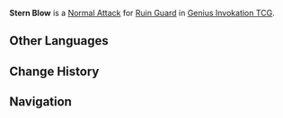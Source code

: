 {{Genius Invokation TCG Skill Infobox
|id         = 30041
|image      = Stern Blow Character Card Skill.png
|type       = Normal Attack
|character  = Ruin Guard
|unaligned  = 3
|effect     = Deals 2 '''Physical DMG'''.
|order      = 1
}}
'''Stern Blow''' is a [[Character Card Normal Attack|Normal Attack]] for [[Ruin Guard (Character Card)|Ruin Guard]] in [[Genius Invokation TCG]].

==Other Languages==
{{Other Languages
|en      = Stern Blow
|zhs     = 刚性打击
|zhs_rm  = 
|zht     = 剛性打擊
|zht_rm  = 
|zh_tl   = 
|ja      = 剛性打撃
|ja_rm   = Gousei Dageki
|ja_tl   = Rigid Blow
|ko      = 견고한 타격
|ko_rm   = 
|ko_tl   = 
|es      = Asalto adusto
|es_tl   = Grim Assault
|fr      = Coup dur
|fr_tl   = Stern Blow
|ru      = Твёрдый удар
|ru_tl   = 
|th      = Stern Blow
|vi      = Công Kích Mạnh Mẽ
|vi_tl   = 
|de      = Heftiger Anschlag
|de_tl   = Heavy Attack
|id      = Stern Blow
|pt      = Golpe Firme
|pt_tl   = 
|tr      = Sağlam Darbe
|tr_tl   = 
|it      = Attacco inesorabile
|it_tl   = 
}}

==Change History==
{{Change History|4.3}}

==Navigation==
{{Genius Invokation TCG Skill Navbox|Ruin Guard}}